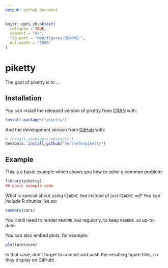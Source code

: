 ```yaml
---
output: github_document
---
```


<!-- README.md is generated from README.Rmd. Please edit that file -->

```r
knitr::opts_chunk$set(
  collapse = TRUE,
  comment = "#>",
  fig.path = "man/figures/README-",
  out.width = "100%"
)
```
# piketty

<!-- badges: start -->
<!-- badges: end -->

The goal of piketty is to ...

## Installation

You can install the released version of piketty from [CRAN](https://CRAN.R-project.org) with:

``` r
install.packages("piketty")
```

And the development version from [GitHub](https://github.com/) with:

``` r
# install.packages("devtools")
devtools::install_github("hershelm/piketty")
```
## Example

This is a basic example which shows you how to solve a common problem:

```r
library(piketty)
## basic example code
```

What is special about using `README.Rmd` instead of just `README.md`? You can include R chunks like so:

```r
summary(cars)
```

You'll still need to render `README.Rmd` regularly, to keep `README.md` up-to-date.

You can also embed plots, for example:

```r
plot(pressure)
```

In that case, don't forget to commit and push the resulting figure files, so they display on GitHub!
